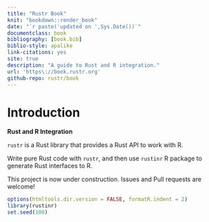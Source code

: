 ```yaml
--- 
title: "Rustr Book"
knit: "bookdown::render_book"
date: "`r paste('updated on ',Sys.Date())`"
documentclass: book
bibliography: [book.bib]
biblio-style: apalike
link-citations: yes
site: true
description: "A guide to Rust and R integration."
url: 'https\://book.rustr.org'
github-repo: rustr/book
---
```



# Introduction

**Rust and R Integration**

`rustr` is a Rust library that provides a Rust API to work with R.

Write pure Rust code with `rustr`, and then use `rustinr` R package to generate Rust interfaces to R.

This project is now under construction. Issues and Pull requests are welcome!


```r
options(htmltools.dir.version = FALSE, formatR.indent = 2)
library(rustinr)
set.seed(100)
```

